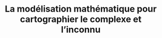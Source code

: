 ---
title: La modélisation mathématique pour cartographier le complexe et l’inconnu
authors: A. Allard, L. J. Dubé, and L. Hébert-Dufresne
year: 2020
format: article
has_unique_page: false
url: https://www.acfas.ca/publications/magazine/2020/09/modelisation-mathematique-cartographier-complexe-inconnu
---